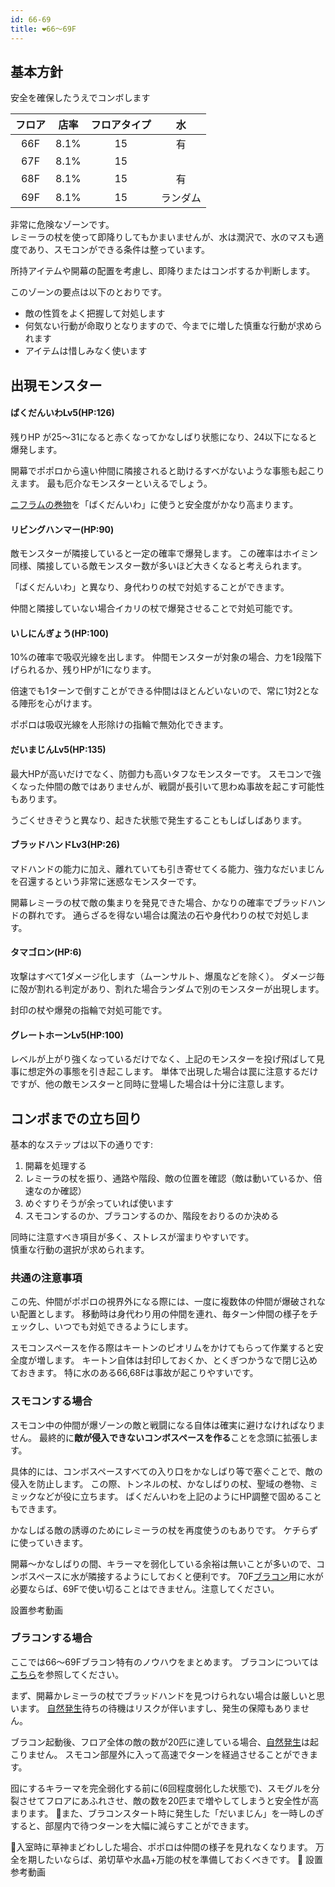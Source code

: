 ```yaml
---
id: 66-69
title: ❤66～69F
---
```



## 基本方針
<BasicPolicy>
  安全を確保したうえでコンボします
</BasicPolicy>

|フロア|店率|フロアタイプ|水|
|:---:|:---:|:---:|:---:|
|66F | 8.1% | 15 |有|
|67F | 8.1% | 15 | |
|68F | 8.1% | 15 |有|
|69F | 8.1% | 15 |ランダム|

非常に危険なゾーンです。  
レミーラの杖を使って即降りしてもかまいませんが、水は潤沢で、水のマスも適度であり、スモコンができる条件は整っています。

所持アイテムや開幕の配置を考慮し、即降りまたはコンボするか判断します。

このゾーンの要点は以下のとおりです。
- 敵の性質をよく把握して対処します
- 何気ない行動が命取りとなりますので、今までに増した慎重な行動が求められます
- アイテムは惜しみなく使います

## 出現モンスター
#### ばくだんいわLv5(HP:126)
残りHP が25〜31になると赤くなってかなしばり状態になり、24以下になると爆発します。

開幕でポポロから遠い仲間に隣接されると助けるすべがないような事態も起こりえます。
最も厄介なモンスターといえるでしょう。

[ニフラムの巻物](../combo/nifuramu.mdx)を「ばくだんいわ」に使うと安全度がかなり高まります。

#### リビングハンマー(HP:90)
敵モンスターが隣接していると一定の確率で爆発します。
この確率はホイミン同様、隣接している敵モンスター数が多いほど大きくなると考えられます。

「ばくだんいわ」と異なり、身代わりの杖で対処することができます。

仲間と隣接していない場合イカリの杖で爆発させることで対処可能です。

#### いしにんぎょう(HP:100)
10%の確率で吸収光線を出します。
仲間モンスターが対象の場合、力を1段階下げられるか、残りHPが1になります。

倍速でも1ターンで倒すことができる仲間はほとんどいないので、常に1対2となる陣形を心がけます。

ポポロは吸収光線を人形除けの指輪で無効化できます。

#### だいまじんLv5(HP:135)
最大HPが高いだけでなく、防御力も高いタフなモンスターです。
スモコンで強くなった仲間の敵ではありませんが、戦闘が長引いて思わぬ事故を起こす可能性もあります。

うごくせきぞうと異なり、起きた状態で発生することもしばしばあります。

#### ブラッドハンドLv3(HP:26)
マドハンドの能力に加え、離れていても引き寄せてくる能力、強力なだいまじんを召還するという非常に迷惑なモンスターです。

開幕レミーラの杖で敵の集まりを発見できた場合、かなりの確率でブラッドハンドの群れです。
通らざるを得ない場合は魔法の石や身代わりの杖で対処します。

#### タマゴロン(HP:6)
攻撃はすべて1ダメージ化します（ムーンサルト、爆風などを除く）。
ダメージ毎に殻が割れる判定があり、割れた場合ランダムで別のモンスターが出現します。

封印の杖や爆発の指輪で対処可能です。

#### グレートホーンLv5(HP:100)
レベルが上がり強くなっているだけでなく、上記のモンスターを投げ飛ばして見事に想定外の事態を引き起こします。
単体で出現した場合は罠に注意するだけですが、他の敵モンスターと同時に登場した場合は十分に注意します。

## コンボまでの立ち回り

基本的なステップは以下の通りです:

1. 開幕を処理する
1. レミーラの杖を振り、通路や階段、敵の位置を確認（敵は動いているか、倍速なのか確認）
1. めぐすりそうが余っていれば使います
1. スモコンするのか、ブラコンするのか、階段をおりるのか決める

同時に注意すべき項目が多く、ストレスが溜まりやすいです。  
慎重な行動の選択が求められます。

### 共通の注意事項
この先、仲間がポポロの視界外になる際には、一度に複数体の仲間が爆破されない配置とします。
移動時は身代わり用の仲間を連れ、毎ターン仲間の様子をチェックし、いつでも対処できるようにします。

スモコンスペースを作る際はキートンのピオリムをかけてもらって作業すると安全度が増します。
キートン自体は封印しておくか、とくぎつかうなで閉じ込めておきます。
特に水のある66,68Fは事故が起こりやすいです。

### スモコンする場合
スモコン中の仲間が爆ゾーンの敵と戦闘になる自体は確実に避けなければなりません。
最終的に**敵が侵入できないコンボスペースを作る**ことを念頭に拡張します。

具体的には、コンボスペースすべての入り口をかなしばり等で塞ぐことで、敵の侵入を防止します。
この際、トンネルの杖、かなしばりの杖、聖域の巻物、ミミックなどが役に立ちます。
ばくだんいわを上記のようにHP調整で固めることもできます。

かなしばる敵の誘導のためにレミーラの杖を再度使うのもありです。
ケチらずに使っていきます。

開幕〜かなしばりの間、キラーマを弱化している余裕は無いことが多いので、コンボスペースに水が隣接するようにしておくと便利です。
70F[ブラコン](../combo/bloodhand.mdx)用に水が必要ならば、69Fで使い切ることはできません。注意してください。

<Todo>設置参考動画</Todo>

### ブラコンする場合
ここでは66〜69Fブラコン特有のノウハウをまとめます。
ブラコンについては[こちら](../combo/bloodhand.mdx)を参照してください。

まず、開幕かレミーラの杖でブラッドハンドを見つけられない場合は厳しいと思います。
[自然発生](../combo/natural-generation)待ちの待機はリスクが伴いますし、発生の保障もありません。

ブラコン起動後、フロア全体の敵の数が20匹に達している場合、[自然発生](../combo/natural-generation)は起こりません。
スモコン部屋外に入って高速でターンを経過させることができます。

囮にするキラーマを完全弱化する前に(6回程度弱化した状態で)、スモグルを分裂させてフロアにあふれさせ、敵の数を20匹まで増やしてしまうと安全性が高まります。
また、ブラコンスタート時に発生した「だいまじん」を一時しのぎすると、部屋内で待つターンを大幅に減らすことができます。

入室時に草神まどわしした場合、ポポロは仲間の様子を見れなくなります。
万全を期したいならば、弟切草や水晶+万能の杖を準備しておくべきです。

<Todo>設置参考動画</Todo>
